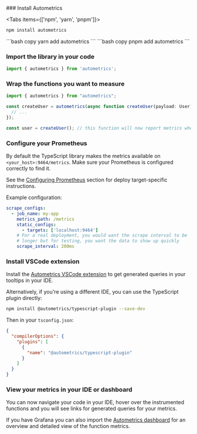

<GettingStartedSnippet lang="TypeScript"/>


<Steps>
### Install Autometrics

<Tabs items={['npm', 'yarn', 'pnpm']}>
  <Tab>
  ```bash copy
  npm install autometrics
  ```
  </Tab>
  <Tab>
  ```bash copy
  yarn add autometrics
  ```
  </Tab>
  <Tab>
  ```bash copy
  pnpm add autometrics
  ```
  </Tab>
</Tabs>

### Import the library in your code

```ts copy
import { autometrics } from 'autometrics';
```

### Wrap the functions you want to measure

```ts /autometrics/
import { autometrics } from "autometrics";

const createUser = autometrics(async function createUser(payload: User) {
  // ...
});

const user = createUser(); // this function will now report metrics when called

```


### Configure your Prometheus

By default the TypeScript library makes the metrics available on `<your_host>:9464/metrics`. Make sure your Prometheus is configured correctly to find it. 

See the [Configuring Prometheus](/configuring-prometheus) section for deploy target-specific instructions. 

Example configuration:

```yaml copy
scrape_configs:
  - job_name: my-app
    metrics_path: /metrics
    static_configs:
      - targets: ['localhost:9464']
    # For a real deployment, you would want the scrape interval to be
    # longer but for testing, you want the data to show up quickly
    scrape_interval: 200ms
```

### Install VSCode extension

Install the [Autometrics VSCode extension](https://marketplace.visualstudio.com/items?itemName=Fiberplane.autometrics) to get generated queries in your tooltips in your IDE.

Alternatively, if you're using a different IDE, you can use the TypeScript plugin directly:
  
```bash copy
npm install @autometrics/typescript-plugin --save-dev
```

Then in your `tsconfig.json`:

```json copy filename="tsconfig.json"
{
  "compilerOptions": {
    "plugins": [
      {
        "name": "@autometrics/typescript-plugin"
      }
    ]
  }
}
```


### View your metrics in your IDE or dashboard

You can now navigate your code in your IDE, hover over the instrumented functions and you will see links for generated queries for your metrics.

If you have Grafana you can also import the [Autometrics dashboard](https://github.com/autometrics-dev/autometrics-shared#dashboards) for an overview and detailed view of the function metrics.


</Steps>
